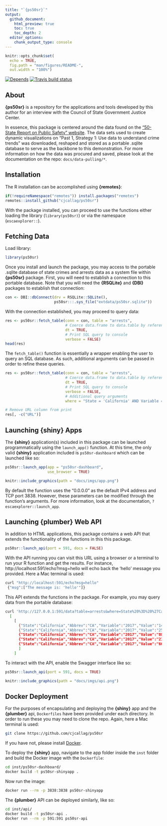 ```yaml
---
title: "`{ps50sr}`"
output: 
  github_document:
    html_preview: true
    toc: true
    toc_depth: 2
  editor_options:
    chunk_output_type: console
---
```


```r
knitr::opts_chunk$set(
  echo = TRUE,
  fig.path = "man/figures/README-",
  out.width = "100%")
```

<!-- badges: start -->
[![Depends](https://img.shields.io/badge/Depends-GNU_R>=3.5-blue.svg)](https://www.r-project.org/)
[![Travis build status](https://travis-ci.com/cjcallag/ps50sr.svg?branch=main)](https://travis-ci.com/cjcallag/ps50sr)
<!-- badges: end -->

## About

**{ps50sr}** is a repository for the applications and tools developed by this author for an interview with the Council of State Government Justice Center. 

In essence, this package is centered around the data found on the ["50-State Report on Public Safety" website](https://50statespublicsafety.us/). The data sets used to create dynamic visualizations on "Past 1, Strategy 1: Use data to understand crime trends" was downloaded, reshaped and stored as a portable .sqlite database to serve as the backbone to this demonstration. For more information on how the data was procured and saved, please look at the documentation on the repo: `docs/data-pulling/*`.

## Installation

The R installation can be accomplished using **{remotes}**:

```r
if(!requireNamespace("remotes")) install.packages("remotes")
remotes::install_github("cjcallag/ps50sr")
```

With the package installed, you can proceed to use the functions either loading the library (`library(ps50sr)`) or via the namespace (`escaexplorer::`). 

## Fetching Data

Load library:

```r
library(ps50sr)
```

Once you install and launch the package, you may access to the portable .sqlite database of state crimes and arrests data as a system file within **{ps50sr}** package. First, you will need to establish a connection to this portable database. Note that you will need the **{RSQLite}** and **{DBI}** packages to establish that connection:

```r
con <- DBI::dbConnect(drv = RSQLite::SQLite(),
                      ps50sr:::.sys_file("extdata/ps50sr.sqlite"))
```

With the connection established, you may proceed to query data:

```r
res <- ps50sr::fetch_table(conn = con, table = "arrests", 
                           # Coerce data.frame to data.table by reference
                           dt = TRUE,
                           # Print SQL query to console
                           verbose = FALSE)
head(res)
```

The `fetch_table()` function is essentially a wrapper enabling the user to query an SQL database. As such, additional arguments can be passed in order to refine these queries.

```r
res <- ps50sr::fetch_table(conn = con, table = "arrests", 
                           # Coerce data.frame to data.table by reference
                           dt = TRUE,
                           # Print SQL query to console
                           verbose = FALSE,
                           # Additional query arguments
                           where = "State = 'California' AND Variable = '2017'")

# Remove URL column from print
res[, -c("URL")]
```

## Launching **{shiny}** Apps

The **{shiny}** application(s) included in this package can be launched programmatically using the  `launch_app()` function. At this time, the only valid **{shiny}** application included is `ps50sr-dashboard` which can be launched like so:

```r
ps50sr::launch_app(app = "ps50sr-dashboard",
                   use_browser = TRUE)
```

```r
knitr::include_graphics(path = "docs/imgs/app.png")
```

By default the function uses the "0.0.0.0" as the default IPv4 address and TCP port 3838. However, these parameters can be modified through the function's arguments. For more information, look at the documentation, `?escaexplorer::launch_app`.

## Launching **{plumber}** Web API

In addition to HTML applications, this package contains a web API that extends the functionality of the functions in this this package.

```r
ps50sr::launch_api(port = 591, docs = FALSE)
```

With the API running you can visit this URL using a browser or a terminal to run your R function and get the results. For instance, http://localhost:591/echo?msg=hello will echo back the ‘hello’ message you provided. Here a Mac terminal is used:

```bash
curl "http://localhost:591/echo?msg=hello"
 {"msg":["The message is: 'hello'"]}
```

This API extends the functions in the package. For example, you may query data from the portable database:

```bash
curl 'http://127.0.0.1:591/data?table=arrests&where=State%20%3D%20%27California%27%20AND%20Variable%20%3D%20%272017%27&dt=true'
  [
    [
      {"State":"California","Abbrev":"CA","Variable":"2017","Value":"1499","Type":"homicide-arrests","URL":"https://50statespublicsafety.us/app/themes/50state/data/arrests-dashboard/homicide-arrests.csv"},
      {"State":"California","Abbrev":"CA","Variable":"2017","Value":"2561","Type":"rape-arrests","URL":"https://50statespublicsafety.us/app/themes/50state/data/arrests-dashboard/rape-arrests.csv"},{"State":"California","Abbrev":"CA","Variable":"2017","Value":"16942","Type":"robbery-arrests","URL":"https://50statespublicsafety.us/app/themes/50state/data/arrests-dashboard/robbery-arrests.csv"},
      {"State":"California","Abbrev":"CA","Variable":"2017","Value":"88115","Type":"assault-arrests","URL":"https://50statespublicsafety.us/app/themes/50state/data/arrests-dashboard/assault-arrests.csv"},
      {"State":"California","Abbrev":"CA","Variable":"2017","Value":"212025","Type":"drug-arrest","URL":"https://50statespublicsafety.us/app/themes/50state/data/arrests-dashboard/drug-arrest.csv"},
      {"State":"California","Abbrev":"CA","Variable":"2017","Value":"666464","Type":"non-index-arrest","URL":"https://50statespublicsafety.us/app/themes/50state/data/arrests-dashboard/non-index-arrest.csv"}
      ]
    ]
```

To interact with the API, enable the Swagger interface like so:

```r
ps50sr::launch_api(port = 591, docs = TRUE)
```

```r
knitr::include_graphics(path = "docs/imgs/api.png")
```

## Docker Deployment

For the purposes of encapsulating and deploying the **{shiny}** app and the **{plumber}** api, `Dockerfiles` have been provided under each directory. In order to run these you may need to clone the repo. Again, here a Mac terminal is used:

```bash
git clone https://github.com/cjcallag/ps50sr
```

If you have not, please install [Docker](https://www.docker.com/).

To deploy the **{shiny}** app, navigate to the app folder inside the `inst` folder and build the Docker image with the `Dockerfile`:

```bash
cd inst/ps50sr-dashboard/
docker build -t ps50sr-shinyapp .
```

Now run the image:

```bash
docker run --rm -p 3838:3838 ps50sr-shinyapp
```

The **{plumber}** API can be deployed similarly, like so:

```bash
cd inst/api/
docker build -t ps50sr-api .
docker run --rm -p 591:591 ps50sr-api
```

